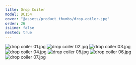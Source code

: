 ```yaml
---
title: Drop Coiler
model: DC154
cover: "@assets/product_thumbs/drop-coiler.jpg"
order: 26
isLine: false
nested: true
---
```



<ProductTabs />

![drop coiler 01.jpg](@assets/article_images/drop-coiler/drop-coiler-01.jpg)
![drop coiler 02.jpg](@assets/article_images/drop-coiler/drop-coiler-02.jpg)
![drop coiler 03.jpg](@assets/article_images/drop-coiler/drop-coiler-03.jpg)
![drop coiler 04.jpg](@assets/article_images/drop-coiler/drop-coiler-04.jpg)
![drop coiler 05.jpg](@assets/article_images/drop-coiler/drop-coiler-05.jpg)
![drop coiler 06.jpg](@assets/article_images/drop-coiler/drop-coiler-06.jpg)
![drop coiler 07.jpg](@assets/article_images/drop-coiler/drop-coiler-07.jpg)
